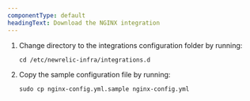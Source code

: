 ```yaml
---
componentType: default
headingText: Download the NGINX integration
---
```


1. Change directory to the integrations configuration folder by running:

   ```shell
   cd /etc/newrelic-infra/integrations.d
   ```

2. Copy the sample configuration file by running:

   ```shell
   sudo cp nginx-config.yml.sample nginx-config.yml
   ```
